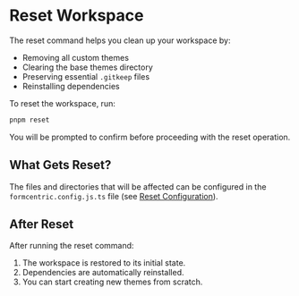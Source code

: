 
<Meta title='EN/Maintenance/Reset Workspace' />

# Reset Workspace

The reset command helps you clean up your workspace by:

- Removing all custom themes
- Clearing the base themes directory
- Preserving essential `.gitkeep` files
- Reinstalling dependencies

To reset the workspace, run:

```bash
pnpm reset
```

You will be prompted to confirm before proceeding with the reset operation.

## What Gets Reset?

The files and directories that will be affected can be configured in the `formcentric.config.js.ts` file (see [Reset Configuration](/docs/en-getting-started-configuration--docs#reset-configuration)).

## After Reset

After running the reset command:

1. The workspace is restored to its initial state.
2. Dependencies are automatically reinstalled.
3. You can start creating new themes from scratch.
